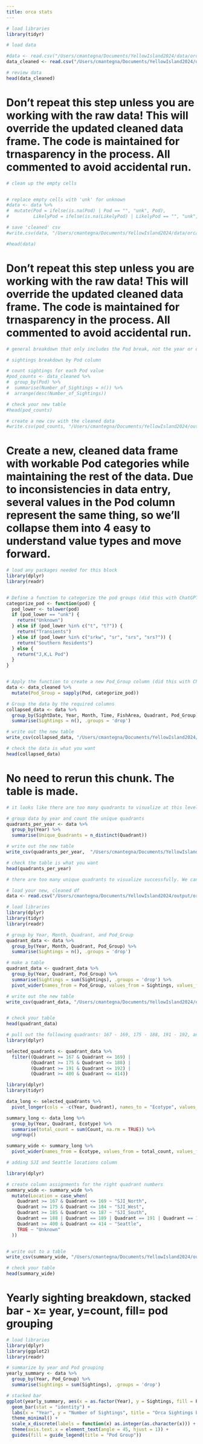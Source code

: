 ```yaml
---
title: orca stats
---
```


```r

# load libraries
library(tidyr)

```

```r

# load data

#data <- read.csv("/Users/cmantegna/Documents/YellowIsland2024/data/orca.csv")
data_cleaned <- read.csv("/Users/cmantegna/Documents/YellowIsland2024/data/orca_cleaned.csv")

```

```r

# review data
head(data_cleaned)
```

# Don't repeat this step unless you are working with the raw data! This will override the updated cleaned data frame. The code is maintained for trnasparency in the process. All commented to avoid accidental run.

```r
# clean up the empty cells


# replace empty cells with 'unk' for unknown
#data <- data %>%
#  mutate(Pod = ifelse(is.na(Pod) | Pod == "", "unk", Pod),
#         LikelyPod = ifelse(is.na(LikelyPod) | LikelyPod == "", "unk", LikelyPod))

# save 'cleaned' csv
#write.csv(data, "/Users/cmantegna/Documents/YellowIsland2024/data/orca_cleaned.csv", row.names = FALSE)

#head(data)

```

# Don't repeat this step unless you are working with the raw data! This will override the updated cleaned data frame. The code is maintained for trnasparency in the process. All commented to avoid accidental run.

```r
# general breakdown that only includes the Pod break, not the year or quadrant.

# sightings breakdown by Pod column

# count sightings for each Pod value
#pod_counts <- data_cleaned %>%
#  group_by(Pod) %>%
#  summarise(Number_of_Sightings = n()) %>%
#  arrange(desc(Number_of_Sightings))

# check your new table
#head(pod_counts)

# create a new csv with the cleaned data
#write.csv(pod_counts, "/Users/cmantegna/Documents/YellowIsland2024/output/orca_sighting_grouped.csv")


```

# Create a new, cleaned data frame with workable Pod categories while maintaining the rest of the data. Due to inconsistencies in data entry, several values in the Pod column represent the same thing, so we'll collapse them into 4 easy to understand value types and move forward.

```r

# load any packages needed for this block
library(dplyr)
library(readr)


# Define a function to categorize the pod groups (did this with ChatGPT help)
categorize_pod <- function(pod) {
  pod_lower <- tolower(pod)
  if (pod_lower == "unk") {
    return("Unknown")
  } else if (pod_lower %in% c("t", "t?")) {
    return("Transients")
  } else if (pod_lower %in% c("srkw", "sr", "srs", "srs?")) {
    return("Southern Residents")
  } else {
    return("J,K,L Pod")
  }
}


# Apply the function to create a new Pod_Group column (did this with ChatGPT help)
data <- data_cleaned %>%
  mutate(Pod_Group = sapply(Pod, categorize_pod))

# Group the data by the required columns
collapsed_data <- data %>%
  group_by(SightDate, Year, Month, Time, FishArea, Quadrant, Pod_Group) %>%
  summarise(Sightings = n(), .groups = 'drop')

# write out the new table
write_csv(collapsed_data, "/Users/cmantegna/Documents/YellowIsland2024/output/orca_sightings.csv")

# check the data is what you want
head(collapsed_data)

```

# No need to rerun this chunk. The table is made.

```r

# it looks like there are too many quadrants to visualize at this level. let's create a table to know for sure.

# group data by year and count the unique quadrants
quadrants_per_year <- data %>%
  group_by(Year) %>%
  summarise(Unique_Quadrants = n_distinct(Quadrant))

# write out the new table
write_csv(quadrants_per_year,  "/Users/cmantegna/Documents/YellowIsland2024/output/quadrant_counts.csv")

# check the table is what you want
head(quadrants_per_year)

```

```r

# there are too many unique quadrants to visualize successfully. We can get counts for each quadrant, but visualizing is too busy to be useful.

# load your new, cleaned df
data <- read.csv("/Users/cmantegna/Documents/YellowIsland2024/output/orca_sightings.csv")

```

```r

# load libraries
library(dplyr)
library(tidyr)
library(readr)

# group by Year, Month, Quadrant, and Pod_Group
quadrant_data <- data %>%
  group_by(Year, Month, Quadrant, Pod_Group) %>%
  summarise(Sightings = n(), .groups = 'drop')

# make a table
quadrant_data <- quadrant_data %>%
  group_by(Year, Quadrant, Pod_Group) %>%
  summarise(Sightings = sum(Sightings), .groups = 'drop') %>%
  pivot_wider(names_from = Pod_Group, values_from = Sightings, values_fill = 0)

# write out the new table
write_csv(quadrant_data, "/Users/cmantegna/Documents/YellowIsland2024/output/quadrant_data.csv")


# check your table
head(quadrant_data)

```

```r

# pull out the following quadrants: 167 - 169, 175 - 188, 191 - 192, and 400 - 414
library(dplyr)

selected_quadrants <- quadrant_data %>%
  filter((Quadrant >= 167 & Quadrant <= 169) |
         (Quadrant >= 175 & Quadrant <= 188) |
         (Quadrant >= 191 & Quadrant <= 192) |
         (Quadrant >= 400 & Quadrant <= 414))

```

```r

library(dplyr)
library(tidyr)

data_long <- selected_quadrants %>%
  pivot_longer(cols = -c(Year, Quadrant), names_to = "Ecotype", values_to = "Count")

```

```r

summary_long <- data_long %>%
  group_by(Year, Quadrant, Ecotype) %>%
  summarise(total_count = sum(Count, na.rm = TRUE)) %>%
  ungroup()

summary_wide <- summary_long %>%
  pivot_wider(names_from = Ecotype, values_from = total_count, values_fill = list(total_count = 0))

```

```r

# adding SJI and Seattle locations column

library(dplyr)

# create column assignments for the right quadrant numbers
summary_wide <- summary_wide %>%
  mutate(Location = case_when(
    Quadrant >= 167 & Quadrant <= 169 ~ "SJI_North",
    Quadrant >= 175 & Quadrant <= 184 ~ "SJI_West",
    Quadrant >= 185 & Quadrant <= 187 ~ "SJI_South",
    Quadrant == 188 | Quadrant == 189 | Quadrant == 191 | Quadrant == 192 ~ "SJI_East",
    Quadrant >= 400 & Quadrant <= 414 ~ "Seattle",
    TRUE ~ "Unknown" 
  ))


# write out to a table
write_csv(summary_wide, "/Users/cmantegna/Documents/YellowIsland2024/output/orca_quadrant_totals.csv")

# check your table
head(summary_wide)

```

# Yearly sighting breakdown, stacked bar - x= year, y=count, fill= pod grouping

```r
 
# load libraries
library(dplyr)
library(ggplot2)
library(readr)

# summarize by year and Pod grouping
yearly_summary <- data %>%
  group_by(Year, Pod_Group) %>%
  summarise(Sightings = sum(Sightings), .groups = 'drop')

# stacked bar
ggplot(yearly_summary, aes(x = as.factor(Year), y = Sightings, fill = Pod_Group)) +
  geom_bar(stat = "identity") +
  labs(x = "Year", y = "Number of Sightings", title = "Orca Sightings by Year and Pod Group") +
  theme_minimal() +
  scale_x_discrete(labels = function(x) as.integer(as.character(x))) +
  theme(axis.text.x = element_text(angle = 45, hjust = 1)) +
  guides(fill = guide_legend(title = "Pod Group"))


```